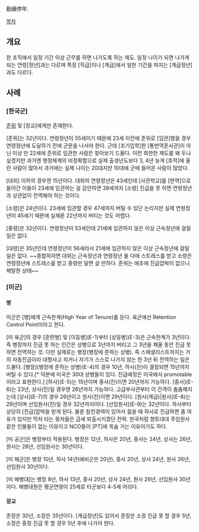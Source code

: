 勤續停年.

[[목차]]
== 개요 ==
한 조직에서 일정 기간 이상 근무를 하면 나가도록 하는 제도. 일정 나이가 되면 나가게 되는 연령[정년]과는 다르며 특정 [직급]이나 [계급]에서 일한 기간을 따지는 [계급정년]과도 다르다.
== 사례 ==
=== [한국군] ===
[[준위]] 및 [장교]에게만 존재한다.

[준위]는 32년이다. 연령정년이 55세이기 때문에 23세 이전에 준위로 [임관]했을 경우 연령정년에 도달하기 전에 군문을 나서야 한다. 근데 [조기입학]한 [통번역준사관]이 아닌 이상 만 22세에 준위로 임관한 사람은 찾아보기 드물다. 이런 희한한 제도를 왜 두냐 싶겠지만 과거엔 행정체계의 비정확함으로 실제 출생년도보다 3, 4년 늦게 [호적]에 올린 사람이 많아서 과거에는 실제 나이는 20대지만 10대에 군에 들어온 사람이 많았다.

[대위] 이하의 경우엔 15년이다. 대위의 연령정년은 43세인데 [사관학교]를 [현역]으로 들어간 이들이 23세에 임관하는 걸 감안하면 38세까지 [소령] 진급을 못 하면 연령정년과 상관없이 전역해야 하는 것이다.

[소령]은 24년이다. 23세에 임관할 경우 47세까지 버틸 수 있단 논리지만 실제 연령정년이 45세기 때문에 실제론 22년까지 버티는 것도 어렵다.

[중령]은 32년이다. 연령정년이 53세인데 21세에 임관하지 않은 이상 근속정년에 걸릴 일은 없다.

[대령]은 35년인데 연령정년이 56세라서 21세에 임관하지 않은 이상 근속정년에 걸릴 일은 없다. ~~종합하자면 대위는 근속정년과 연령정년 둘 다에 스트레스를 받고 소령은 연령정년에 스트레스를 받고 중령만 달면 살 만하다. 준위는 애초에 진급압박이 없으니 해탈한 상태~~
=== [미군] ===
==== 병 ====
미군은 [병]에게 근속한계(High Year of Tenure)를 둔다. 육군에선 Retention Control Point이라고 한다.

[미 육군]의 경우 [훈련병] 및 [이등병](E-1)부터 [상등병](E-3)은 근속한계가 3년이다. 즉 병장까지 진급 못 하는 인간은 상병으로 3년까지 버티고 그 3년을 채울 동안 진급 못 하면 전역하는 것. 다만 실제로는 병장(병장에 준하는 상병). 즉 스페셜리스트까지는 거의 자동진급이라 대형사고 치거나 자기가 스스로 나가지 않는 한 3년 뒤 전역하는 일은 드물다. [병장](병장에 준하는 상병)(E-4)의 경우 10년, 하사(진)이 결정되면 15년까지 버틸 수 있다.[* 덕분에 미국은 30대 상병들이 있다. 진급예정은 미국에서 promotable이라고 표현한다.] [하사](E-5)는 15년이며 중사(진)이면 20년까지 가능하다. [중사](E-6)는 23년, 상사(진)일 경우엔 26년까지 가능하다. 고급부사관부터 이 간격이 촘촘해지는데 [상사](E-7)의 경우 26년이고 원사(진)이면 29년이다. [원사(계급)|원사](E-8)는 29년이며 선임원사(진)일 경우 32년까지이다. [선임원사](E-9)는 32년이다. 하사부터 상당히 [진급]압박을 받게 된다. 물론 참전경력이 있어서 젊을 때 하사로 진급하면 좀 여유가 있지만 막차 타는 똥차들은 금세 퇴출시키겠단 전략. 한국처럼 향토대대 주임원사 같은 인물들이 없는 이유이고 NCO들이 [PT]에 목숨 거는 이유이기도 하다.

[미 공군]은 병장부터 적용된다. 병장은 12년, 하사은 20년, 중사는 24년, 상사는 26년, 원사는 28년, 선임원사는 30년이다.

[미 해군]은 병장 10년, 하사 14년(예비군은 20년), 중사 20년, 상사 24년, 원사 26년, 선임원사 30년이다.

[미 해병대]는 병장 8년, 하사 13년, 중사 20년, 상사 24년, 원사 26년, 선임원사 30년이다. 해병대원은 평균연령이 25세로 타군보다 4-5세 어리다.
==== 장교 ====
준장은 30년, 소장은 35년이다. [계급정년]도 있어서 준장은 소장 진급 못 할 경우 5년, 소장은 중장 진급 못 할 경우 5년 후에 나가야 한다.
